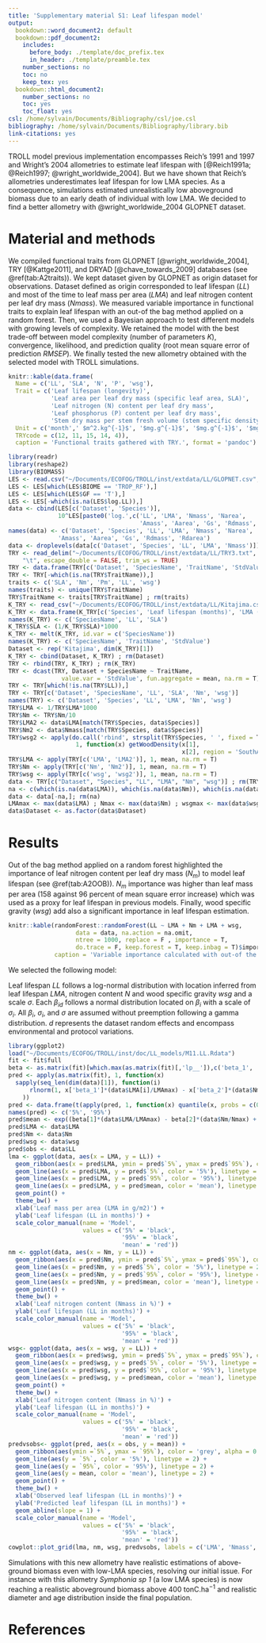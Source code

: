 ```yaml
---
title: 'Supplementary material S1: Leaf lifespan model'
output:
  bookdown::word_document2: default
  bookdown::pdf_document2:
    includes:
      before_body: ./template/doc_prefix.tex
      in_header: ./template/preamble.tex
    number_sections: no
    toc: no
    keep_tex: yes
  bookdown::html_document2:
    number_sections: no
    toc: yes
    toc_float: yes
csl: /home/sylvain/Documents/Bibliography/csl/joe.csl
bibliography: /home/sylvain/Documents/Bibliography/library.bib
link-citations: yes
---
```

 
TROLL model previous implementation encompasses Reich's 1991 and 1997 and Wright's 2004 allometries to estimate leaf lifespan with  [@Reich1991a; @Reich1997; @wright_worldwide_2004]. But we have shown that Reich's allometries underestimates leaf lifespan for low LMA species. As a consequence, simulations estimated unrealistically low aboveground biomass due to an early death of individual with low LMA. We decided to find a better allometry with @wright_worldwide_2004 GLOPNET dataset.

# Material and methods

We compiled functional traits from GLOPNET [@wright_worldwide_2004], TRY [@Kattge2011], and DRYAD [@chave_towards_2009] databases (see \@ref(tab:A2traits)). We kept dataset given by GLOPNET as origin dataset for observations. Dataset defined as origin corresponded to leaf lifespan ($LL$) and most of the time to leaf mass per area ($LMA$) and leaf nitrogen content per leaf dry mass ($Nmass$). We measured variable importance in functional traits to explain leaf lifespan with an out-of the bag method applied on a random forest. Then, we used a Bayesian approach to test different models with growing levels of complexity. We retained the model with the best trade-off between model complexity (number of parameters $K$), convergence, likelihood, and prediction quality (root mean square error of prediction $RMSEP$). We finally tested the new allometry obtained with the selected model with TROLL simulations.

```r
knitr::kable(data.frame(
  Name = c('LL', 'SLA', 'N', 'P', 'wsg'),
  Trait = c('Leaf lifespan (longevity)',
            'Leaf area per leaf dry mass (specific leaf area, SLA)',
            'Leaf nitrogen (N) content per leaf dry mass',
            'Leaf phosphorus (P) content per leaf dry mass',
            'Stem dry mass per stem fresh volume (stem specific density)'),
  Unit = c('month',' $m^2.kg^{-1}$', '$mg.g^{-1}$', '$mg.g^{-1}$', '$mg.mm^{-3}$'),
  TRYcode = c(12, 11, 15, 14, 4)),
  caption = 'Functional traits gathered with TRY.', format = 'pandoc')
```

```r
library(readr)
library(reshape2)
library(BIOMASS)
LES <- read.csv("~/Documents/ECOFOG/TROLL/inst/extdata/LL/GLOPNET.csv", skip = 10)
LES <- LES[which(LES$BIOME == 'TROP_RF'),]
LES <- LES[which(LES$GF == 'T'),]
LES <- LES[-which(is.na(LES$log.LL)),]
data <- cbind(LES[c('Dataset', 'Species')],
              10^LES[paste0('log.',c('LL', 'LMA', 'Nmass', 'Narea',
                                     'Amass', 'Aarea', 'Gs', 'Rdmass', 'Rdarea'))])
names(data) <- c('Dataset', 'Species', 'LL', 'LMA', 'Nmass', 'Narea',
              'Amass', 'Aarea', 'Gs', 'Rdmass', 'Rdarea')
data <- droplevels(data[c('Dataset', 'Species', 'LL', 'LMA', 'Nmass')])
TRY <- read_delim("~/Documents/ECOFOG/TROLL/inst/extdata/LL/TRY3.txt",
    "\t", escape_double = FALSE, trim_ws = TRUE)
TRY <- data.frame(TRY[c('Dataset', 'SpeciesName', 'TraitName', 'StdValue')])
TRY <- TRY[-which(is.na(TRY$TraitName)),]
traits <- c('SLA', 'Nm', 'Pm', 'LL', 'wsg')
names(traits) <- unique(TRY$TraitName)
TRY$TraitName <- traits[TRY$TraitName] ; rm(traits)
K_TRY <- read_csv("~/Documents/ECOFOG/TROLL/inst/extdata/LL/Kitajima.csv")
K_TRY <- data.frame(K_TRY[c('Species', 'Leaf lifespan (months)', 'LMA (g m−2)')])
names(K_TRY) <- c('SpeciesName', 'LL', 'SLA')
K_TRY$SLA <- (1/K_TRY$SLA)*1000
K_TRY <- melt(K_TRY, id.var = c('SpeciesName'))
names(K_TRY) <- c('SpeciesName', 'TraitName', 'StdValue')
Dataset <- rep('Kitajima', dim(K_TRY)[1])
K_TRY <- cbind(Dataset, K_TRY) ; rm(Dataset)
TRY <- rbind(TRY, K_TRY) ; rm(K_TRY)
TRY <- dcast(TRY, Dataset + SpeciesName ~ TraitName,
               value.var = 'StdValue', fun.aggregate = mean, na.rm = T)
TRY <- TRY[which(!is.na(TRY$LL)),]
TRY <- TRY[c('Dataset', 'SpeciesName', 'LL', 'SLA', 'Nm', 'wsg')]
names(TRY) <- c('Dataset', 'Species', 'LL', 'LMA', 'Nm', 'wsg')
TRY$LMA <- 1/TRY$LMA*1000
TRY$Nm <- TRY$Nm/10
TRY$LMA2 <- data$LMA[match(TRY$Species, data$Species)]
TRY$Nm2 <- data$Nmass[match(TRY$Species, data$Species)]
TRY$wsg2 <- apply(do.call('rbind', strsplit(TRY$Species, ' ', fixed = T)),
                   1, function(x) getWoodDensity(x[1],
                                                 x[2], region = 'SouthAmericaTrop')$meanWD)
TRY$LMA <- apply(TRY[c('LMA', 'LMA2')], 1, mean, na.rm = T)
TRY$Nm <- apply(TRY[c('Nm', 'Nm2')], 1, mean, na.rm = T)
TRY$wsg <- apply(TRY[c('wsg', 'wsg2')], 1, mean, na.rm = T)
data <- TRY[c("Dataset", "Species", "LL", "LMA", "Nm", "wsg")] ; rm(TRY)
na <- c(which(is.na(data$LMA)), which(is.na(data$Nm)), which(is.na(data$wsg)))
data <- data[-na,]; rm(na)
LMAmax <- max(data$LMA) ; Nmax <- max(data$Nm) ; wsgmax <- max(data$wsg)
data$Dataset <- as.factor(data$Dataset)
```

# Results

Out of the bag method applied on a random forest highlighted the importance of leaf nitrogen content per leaf dry mass ($N_m$) to model leaf lifespan (see \@ref(tab:A2OOB)). $N_m$ importance was higher than leaf mass per area (158 against 96 percent of mean square error increase) which was used as a proxy for leaf lifespan in previous models. Finally, wood specific gravity ($wsg$) add also a significant importance in leaf lifespan estimation.

```r
knitr::kable(randomForest::randomForest(LL ~ LMA + Nm + LMA + wsg,
                   data = data, na.action = na.omit,
                   ntree = 1000, replace = F , importance = T,
                   do.trace = F, keep.forest = T, keep.inbag = T)$importance,
             caption = 'Variable importance calculated with out-of the bag method applied on a random forest. First column represents the mean decrease in mean square error (%IncMSE) whereas second column represents the total decrease in node impurities, measured by the Gini Index  (IncNodePurety). Leaf lifespan (LL) is taken in GLOPNET database from @wright_worldwide_2004. Leaf mass per area (LMA), and leaf nitrogen content (Nmass) are taken both in TRY (https://www.try-db.org) and GLOPNET databases. Wood specific gravity (wsg) is taken both in TRY and DRYAD databases.', format = 'pandoc')
```

We selected the following model:

\begin{equation}
  LL_{d} \sim log\mathcal{N}({\beta_1}_d*LMA - {\beta_2}_d*N*\beta_3*wsg, \sigma)
  (\#eq:LL)
\end{equation}

Leaf lifespan $LL$ follows a log-normal distribution with location inferred from leaf lifespan $LMA$, nitrogen content $N$ and wood specific gravity $wsg$ and a scale $\sigma$. Each ${\beta_i}_d$ follows a normal distribution located on $\beta_i$ with a scale of $\sigma_i$. All $\beta_i$, $\sigma_i$, and $\sigma$ are assumed without preemption following a gamma distribution. $d$ represents the dataset random effects and encompass environmental and protocol variations.

```r
library(ggplot2)
load("~/Documents/ECOFOG/TROLL/inst/doc/LL_models/M11.LL.Rdata")
fit <- fit$full
beta <- as.matrix(fit)[which.max(as.matrix(fit)[,'lp__']),c('beta_1', 'beta_2', 'beta_3')]
pred <- apply(as.matrix(fit), 1, function(x)
  sapply(seq_len(dim(data)[1]), function(i)
      rlnorm(1, x['beta_1']*(data$LMA[i]/LMAmax) - x['beta_2']*(data$Nm[i]/Nmax) + x['beta_3']*(data$wsg[i]/wsgmax), x['sigma'])
    ))
pred <- data.frame(t(apply(pred, 1, function(x) quantile(x, probs = c(0.15, 0.85)))))
names(pred) <- c('5%', '95%')
pred$mean <- exp((beta[1]*(data$LMA/LMAmax) - beta[2]*(data$Nm/Nmax) + beta[3]*(data$wsg/wsgmax)))
pred$LMA <- data$LMA
pred$Nm <- data$Nm
pred$wsg <- data$wsg
pred$obs <- data$LL
lma <- ggplot(data, aes(x = LMA, y = LL)) +
  geom_ribbon(aes(x = pred$LMA, ymin = pred$`5%`, ymax = pred$`95%`), color = 'grey', alpha = 0.2) +
  geom_line(aes(x = pred$LMA, y = pred$`5%`, color = '5%'), linetype = 2) +
  geom_line(aes(x = pred$LMA, y = pred$`95%`, color = '95%'), linetype = 2) +
  geom_line(aes(x = pred$LMA, y = pred$mean, color = 'mean'), linetype = 2) +
  geom_point() +
  theme_bw() +
  xlab('Leaf mass per area (LMA in g/m2)') +
  ylab('Leaf lifespan (LL in months)') +
  scale_color_manual(name = 'Model',
                     values = c('5%' = 'black',
                                '95%' = 'black',
                                'mean' = 'red'))
nm <- ggplot(data, aes(x = Nm, y = LL)) +
  geom_ribbon(aes(x = pred$Nm, ymin = pred$`5%`, ymax = pred$`95%`), color = 'grey', alpha = 0.2) +
  geom_line(aes(x = pred$Nm, y = pred$`5%`, color = '5%'), linetype = 2) +
  geom_line(aes(x = pred$Nm, y = pred$`95%`, color = '95%'), linetype = 2) +
  geom_line(aes(x = pred$Nm, y = pred$mean, color = 'mean'), linetype = 2) +
  geom_point() +
  theme_bw() +
  xlab('Leaf nitrogen content (Nmass in %)') +
  ylab('Leaf lifespan (LL in months)') +
  scale_color_manual(name = 'Model',
                     values = c('5%' = 'black',
                                '95%' = 'black',
                                'mean' = 'red'))
wsg<- ggplot(data, aes(x = wsg, y = LL)) +
  geom_ribbon(aes(x = pred$wsg, ymin = pred$`5%`, ymax = pred$`95%`), color = 'grey', alpha = 0.2) +
  geom_line(aes(x = pred$wsg, y = pred$`5%`, color = '5%'), linetype = 2) +
  geom_line(aes(x = pred$wsg, y = pred$`95%`, color = '95%'), linetype = 2) +
  geom_line(aes(x = pred$wsg, y = pred$mean, color = 'mean'), linetype = 2) +
  geom_point() +
  theme_bw() +
  xlab('Leaf nitrogen content (Nmass in %)') +
  ylab('Leaf lifespan (LL in months)') +
  scale_color_manual(name = 'Model',
                     values = c('5%' = 'black',
                                '95%' = 'black',
                                'mean' = 'red'))
predvsobs<- ggplot(pred, aes(x = obs, y = mean)) +
  geom_ribbon(aes(ymin =`5%`, ymax = `95%`), color = 'grey', alpha = 0.2) +
  geom_line(aes(y = `5%`, color = '5%'), linetype = 2) +
  geom_line(aes(y = `95%`, color = '95%'), linetype = 2) +
  geom_line(aes(y = mean, color = 'mean'), linetype = 2) +
  geom_point() +
  theme_bw() +
  xlab('Observed leaf lifespan (LL in months)') +
  ylab('Predicted leaf lifespan (LL in months)') +
  geom_abline(slope = 1) +
  scale_color_manual(name = 'Model',
                     values = c('5%' = 'black',
                                '95%' = 'black',
                                'mean' = 'red'))
cowplot::plot_grid(lma, nm, wsg, predvsobs, labels = c('LMA', 'Nmass', 'wsg', 'P v. O'))
```

Simulations with this new allometry have realistic estimations of above-ground biomass even with low-LMA species, resolving our initial issue. For instance with this allometry *Symphonia sp 1* (a low LMA species) is now reaching a realistic aboveground biomass above 400  $\textrm{tonC.ha}^{-1}$ and realistic diameter and age distribution inside the final population.

# References

